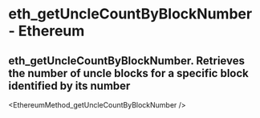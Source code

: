 # eth_getUncleCountByBlockNumber - Ethereum

## eth_getUncleCountByBlockNumber. Retrieves the number of uncle blocks for a specific block identified by its number


<EthereumMethod_getUncleCountByBlockNumber />

